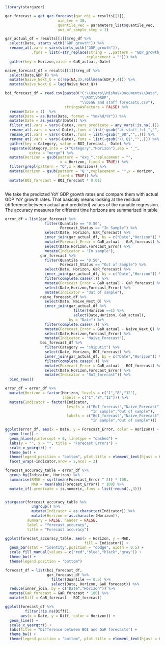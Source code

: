 
```r

library(stargazer)

```


```r

gar_forecast = get.gar.forecast(gar_obj = results[[1]],
                        win_len = 30,
                        quantile_vec = parameters_list$quantile_vec,
                        out_of_sample_step = 1)

```


```r

gar_actual_df = results[[1]]$reg_df %>% 
  select(Date, starts_with("GDP_growth")) %>% 
  rename_at(.vars = vars(starts_with("GDP_growth")),
            .funs = list(~str_replace(string = .,pattern = "GDP_growth_",
                                     replacement = ""))) %>% 
  gather(key = Horizon,value = GaR_actual,-Date)

```


```r

naive_forecast_df = results[[1]]$reg_df %>% 
  select(Date,GDP_F) %>% 
  mutate(Naive_Next_Q = c(rep(NA,3),rollmean(GDP_F,4))) %>% 
  mutate(Naive_Next_Q = lag(Naive_Next_Q))

```


```r

boi_forecast_df = read.csv(paste0("C:\\Users\\Misha\\Documents\\Data",
                                  "\\BOI\\DSGE",
                                  "\\DSGE and staff forecasts.csv"),
                           stringsAsFactors = FALSE) %>% 
  rename(Date = 1)  %>% 
  mutate(Date = as.Date(Date, format = "%m/%d/%Y")) %>% 
  mutate(Date = as.yearqtr(Date)) %>% 
  filter_at(.vars = vars(-Date),.vars_predicate = any_vars(!is.na(.))) %>% 
  rename_at(.vars = vars(-Date),.funs = list(~gsub("bi.staff_fct_","",.))) %>% 
  rename_at(.vars = vars(-Date),.funs = list(~gsub("_08","",.))) %>%
  rename_at(.vars = vars(-Date),.funs = list(~gsub("\\.Q$","",.))) %>% 
  gather(key = Category, value = BOI_forecast, -Date) %>% 
  separate(Category,into = c("Category","Horizon"),sep = "_",
           extra = "merge") %>% 
  mutate(Horizon = gsub(pattern = "exg_",replacement = "",
                         x = Horizon, fixed = TRUE)) %>% 
  filter(grepl(pattern = "Q",x = Horizon)) %>% 
  mutate(Horizon = gsub(pattern = "Q_",replacement = "",x = Horizon,
                        fixed = TRUE)) %>% 
  mutate(BOI_forecast = BOI_forecast * 0.01)



```


\subsection{Comparison to actual GDP}

We take the predicted YoY GDP growth rates and compare them with actual
GDP YoY growth rates. That basicaly means looking at the residual
(difference between actual and predicted) values of the qunatile regression. The accuracy measures for different time horizons are summarized in table
\ref{forecast_accuracy}


```r

error_df = list(gar_forecast %>% 
                  filter(Quantile == "0.50",
                         Forecast_Status == "In Sample") %>% 
                  select(Date, Horizon, GaR_forecast) %>% 
                  inner_join(gar_actual_df, by = c("Date","Horizon")) %>% 
                  mutate(Forecast_Error = GaR_actual - GaR_forecast) %>% 
                  select(Date,Horizon,Forecast_Error) %>% 
                  mutate(Indicator = "In sample"),
                gar_forecast %>% 
                  filter(Quantile == "0.50",
                         Forecast_Status == "Out of Sample") %>% 
                  select(Date, Horizon, GaR_forecast) %>% 
                  inner_join(gar_actual_df, by = c("Date","Horizon")) %>% 
                  filter(complete.cases(.)) %>% 
                  mutate(Forecast_Error = GaR_actual - GaR_forecast) %>% 
                  select(Date,Horizon,Forecast_Error) %>%
                  mutate(Indicator = "Out of sample"),
                naive_forecast_df %>% 
                  select(Date, Naive_Next_Q) %>% 
                  inner_join(gar_actual_df %>% 
                               filter(Horizon ==1) %>% 
                               select(Date,Horizon, GaR_actual),
                             by = "Date") %>% 
                  filter(complete.cases(.)) %>% 
                  mutate(Forecast_Error = GaR_actual - Naive_Next_Q) %>% 
                  select(Date,Horizon,Forecast_Error) %>%
                  mutate(Indicator = "Naive_Forecast"),
                boi_forecast_df %>% 
                  filter(Category == "shiputit") %>% 
                  select(Date, Horizon, BOI_forecast) %>% 
                  inner_join(gar_actual_df, by = c("Date","Horizon")) %>% 
                  filter(complete.cases(.)) %>% 
                  mutate(Forecast_Error = GaR_actual - BOI_forecast) %>% 
                  select(Date,Horizon,Forecast_Error) %>%
                  mutate(Indicator = "BoI_forecast")) %>%  
  bind_rows()

error_df = error_df %>% 
  mutate(Horizon = factor(Horizon, levels = c("1","8","12"),
                          labels = c("1","8","12"))) %>% 
  mutate(Indicator = factor(Indicator,
                            levels = c("BoI_forecast","Naive_Forecast",
                                       "In sample","Out of sample"),
                            labels = c("BoI_forecast","Naive_Forecast",
                                       "In sample","Out of sample")))


```




```r

ggplot(error_df, aes(x = Date, y = Forecast_Error, color = Horizon)) + 
  geom_line() + 
  geom_hline(yintercept = 0, linetype = "dashed") + 
  labs(y = "", x = "", title = "Forecast Errors") + 
  scale_x_yearqtr() +
  theme_bw() + 
  theme(legend.position = "bottom", plot.title = element_text(hjust = 0.5)) + 
  facet_wrap(~Indicator,nrow = 2,ncol = 2)


```


```r

forecast_accuracy_table = error_df %>% 
  group_by(Indicator, Horizon) %>% 
  summarise(RMSE = sqrt(mean(Forecast_Error ^ 2)) * 100,
            MAD = mean(abs(Forecast_Error)) * 100) %>% 
  mutate_if(.predicate = is.numeric,.funs = list(~round(.,3)))



```


```r

stargazer(forecast_accuracy_table %>% 
            ungroup() %>% 
            mutate(Indicator = as.character(Indicator)) %>% 
            mutate(Horizon = as.character(Horizon)),
          summary = FALSE, header = FALSE,
          label = "forecast_accuracy",
          title = "Forecast accuracy")

```


```r

ggplot(forecast_accuracy_table, aes(x = Horizon, y = MAD,
                                    fill = Indicator)) + 
  geom_bar(stat = "identity",position = "dodge", width = 0.5) + 
  scale_fill_manual(values = c("red","blue","black","gray")) + 
  theme_bw() + 
  theme(legend.position = "bottom")

```



\subsection{Naive forecast comparison}





<!-- In this section we'll compare the quantile regression predictions to BoI staff forecast. There are two types of comparison:  -->

<!-- \begin{itemize} -->
<!--   \item -->
<!--   Fixed prediction - the prediction is based on a coefficients estimated using -->
<!--   the entire sample (that is simply the fitted values of the qunatile regression). -->
<!--   \item -->
<!--   Rolling prediction - the prediction is based on a coefficients estimated using -->
<!--   the subset sample that is increased at each step. -->

<!-- \end{itemize} -->


```r

forecast_df = list(boi_forecast_df,
                   gar_forecast_df %>% 
                     filter(Quantile == 0.5) %>% 
                     select(Date, Horizon, GaR_forecast)) %>% 
  reduce(inner_join, by = c("Date","Horizon")) %>% 
  mutate(GaR_forecast = GaR_forecast * 100) %>% 
  mutate(Diff = GaR_forecast - BOI_forecast)

```


```r

ggplot(forecast_df %>% 
         filter(!is.na(Diff)),
       aes(x = Date, y = Diff, color = Horizon)) + 
  geom_line() + 
  scale_x_yearqtr() + 
  labs(title = "Difference between BOI and GaR forecasts") + 
  theme_bw() + 
  theme(legend.position = "bottom", plot.title = element_text(hjust = 0.5))

```

